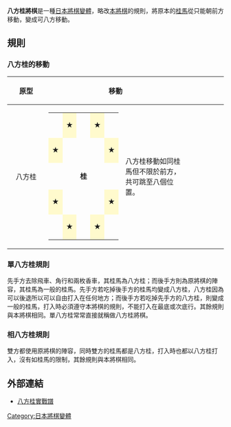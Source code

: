 {{Unreferenced|time=2019-12-27T00:56:59+00:00}}
'''八方桂將棋'''是一種[[日本將棋變體|日本將棋變體]]，略改[[本將棋|本將棋]]的規則，將原本的[[桂馬|桂馬]]從只能朝前方移動，變成可八方移動。

== 規則  ==
===八方桂的移動===
{| class=wikitable 
|- 
! style="min-width:4.5em"| 原型 
! colspan="2" style="width:45%"| 移動
! style="min-width:4.5em"|{{color|red|升級}} 
! colspan="2" style="width:45%"| {{color|red|移動}}
|-
| style="text-align:center"|八方桂
| style="width:18%"|
{| class="wikitable" style="display:table; margin:0 auto !important; width:unset !important; text-align:center" 
|-
|   || style="background:lemonchiffon" | ★ ||   || style="background:lemonchiffon" | ★ ||  
|-
| style="background:lemonchiffon" | ★ ||   ||   ||   || style="background:lemonchiffon" | ★
|-
|   ||  || '''桂''' ||   ||  
|-
| style="background:lemonchiffon" | ★ ||   ||   ||   || style="background:lemonchiffon" | ★
|-
|   || style="background:lemonchiffon" | ★ ||   || style="background:lemonchiffon" | ★ ||  
|}
| style="width:30%; min-width:8em"| 八方桂移動如同桂馬但不限於前方，共可跳至八個位置。
| style="text-align:center"|{{color|red|成八方桂}}
| style="width:18%"|
{| class="wikitable" style="display:table; margin:0 auto !important; width:unset !important; text-align:center" 
|-
|   || style="background:lemonchiffon" | ★ ||   || style="background:lemonchiffon" | ★ ||  
|-
| style="background:lemonchiffon" | ★ || style="background:gainsboro" | ● || style="background:gainsboro" | ● || style="background:gainsboro" | ● || style="background:lemonchiffon" | ★
|-
|   || style="background:gainsboro" | ● || {{color|red|'''圭'''}} || style="background:gainsboro" | ● ||  
|-
| style="background:lemonchiffon" | ★ ||   || style="background:gainsboro" | ● ||   || style="background:lemonchiffon" | ★
|-
|   || style="background:lemonchiffon" | ★ ||   || style="background:lemonchiffon" | ★ ||  
|}
| style="width:30%; min-width:8em"| 成八方桂移動如八方桂再加上金將的走法。
|}

=== 單八方桂規則 ===

先手方去除飛車、角行和兩枚香車，其桂馬為八方桂；而後手方則為原將棋的陣容，其桂馬為一般的桂馬。先手方若吃掉後手方的桂馬均變成八方桂，八方桂因為可以後退所以可以自由打入在任何地方；而後手方若吃掉先手方的八方桂，則變成一般的桂馬，打入時必須遵守本將棋的規則，不能打入在最底或次底行。其餘規則與本將棋相同。單八方桂常常直接就稱做八方桂將棋。

=== 相八方桂規則 ===

雙方都使用原將棋的陣容，同時雙方的桂馬都是八方桂，打入時也都以八方桂打入，沒有如桂馬的限制，其餘規則與本將棋相同。

== 外部連結 ==
* [http://www.ne.jp/asahi/tetsu/toybox/kapitan/kp016.htm 八方桂實戰譜] {{Wayback|url=http://www.ne.jp/asahi/tetsu/toybox/kapitan/kp016.htm |date=20161103105405 }}
{{日本將棋變體}}
[[Category:日本將棋變體|Category:日本將棋變體]]